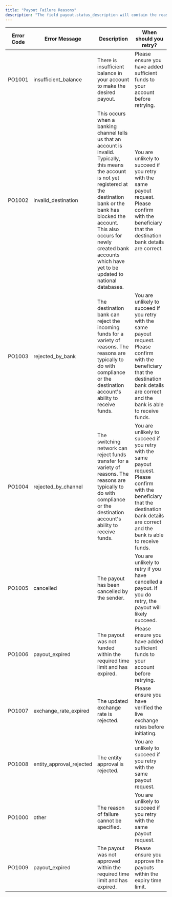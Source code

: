 ```yaml
---
title: "Payout Failure Reasons"
description: "The field payout.status_description will contain the reason for a payout failure."
---
```


| Error Code | Error Message              | Description                                                                                                                                                                                                                                                                                       | When should you retry?                                                                                                                                                                          |
| ---------- | -------------------------- | ------------------------------------------------------------------------------------------------------------------------------------------------------------------------------------------------------------------------------------------------------------------------------------------------- | ----------------------------------------------------------------------------------------------------------------------------------------------------------------------------------------------- |
| PO1001     | insufficient\_balance      | There is insufficient balance in your account to make the desired payout.                                                                                                                                                                                                                         | Please ensure you have added sufficient funds to your account before retrying.                                                                                                                  |
| PO1002     | invalid\_destination       | This occurs when a banking channel tells us that an account is invalid. Typically, this means the account is not yet registered at the destination bank or the bank has blocked the account. This also occurs for newly created bank accounts which have yet to be updated to national databases. | You are unlikely to succeed if you retry with the same payout request. Please confirm with the beneficiary that the destination bank details are correct.                                       |
| PO1003     | rejected\_by\_bank         | The destination bank can reject the incoming funds for a variety of reasons. The reasons are typically to do with compliance or the destination account's ability to receive funds.                                                                                                               | You are unlikely to succeed if you retry with the same payout request. Please confirm with the beneficiary that the destination bank details are correct and the bank is able to receive funds. |
| PO1004     | rejected\_by\_channel      | The switching network can reject funds transfer for a variety of reasons. The reasons are typically to do with compliance or the destination account's ability to receive funds.                                                                                                                  | You are unlikely to succeed if you retry with the same payout request. Please confirm with the beneficiary that the destination bank details are correct and the bank is able to receive funds. |
| PO1005     | cancelled                  | The payout has been cancelled by the sender.                                                                                                                                                                                                                                                      | You are unlikely to retry if you have cancelled a payout. If you do retry, the payout will likely succeed.                                                                                      |
| PO1006     | payout\_expired            | The payout was not funded within the required time limit and has expired.                                                                                                                                                                                                                         | Please ensure you have added sufficient funds to your account before retrying.                                                                                                                  |
| PO1007     | exchange\_rate\_expired    | The updated exchange rate is rejected.                                                                                                                                                                                                                                                            | Please ensure you have verified the live exchange rates before initiating.                                                                                                                      |
| PO1008     | entity\_approval\_rejected | The entity approval is rejected.                                                                                                                                                                                                                                                                  | You are unlikely to succeed if you retry with the same payout request.                                                                                                                          |
| PO1000     | other                      | The reason of failure cannot be specified.                                                                                                                                                                                                                                                        | You are unlikely to succeed if you retry with the same payout request.                                                                                                                          |
| PO1009     | payout\_expired            | The payout was not approved within the required time limit and has expired.                                                                                                                                                                                                                       | Please ensure you approve the payouts within the expiry time limit.                                                                                                                             |
